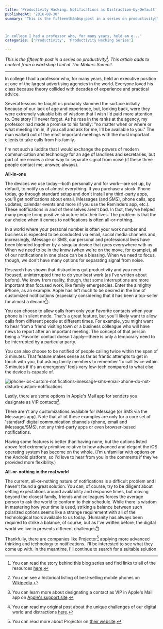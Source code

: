 ```yaml
---
title: 'Productivity Hacking: Notifications as Distraction-by-Default'
publishedAt: '2016-08-30'
summary: 'This is the fifteenth&nbsp;post in a series on productivity[^1]. This article adds to content from a workshop I led at The Makers Summit.



In college I had a professor who, for many years, held an e...'
categories: ['Productivity', 'Productivity Hacking Series']

---
```


*This is the fifteenth post in a series on productivity[^1]. This article adds to content from a workshop I led at The Makers Summit.*

* * *

In college I had a professor who, for many years, held an executive position at one of the largest advertising agencies in the world. Everyone loved his class because theory collided with decades of experience and practical advice.

Several lessons he taught us probably skimmed the surface initially because of our lack of age and experience, but, looking back, were they were extremely valuable bits of wisdom that I wish I'd paid more attention to. One story I'll never forget. As he rose in the ranks at the agency, my professor had made a promise to his family: "no matter when or where or what meeting I'm in, if you call and ask for me, I'll be available to you." The man walked out of the most important meetings with the most important clients to take calls from his family.

I'm not such a luddite that I would exchange the powers of modern communication and technology for an age of landlines and secretaries, but part of me envies a clear way to separate signal from noise (if these three people contact me, answer, always).

**All-in-one**

The devices we use today—both personally and for work—are set up, by default, to notify us of almost everything. If you purchase a stock iPhone today, go through standard setup and don't install any third-party apps, you'll get notifications about email, iMessages (and SMS), phone calls, app updates, calendar events and more (if you use the Reminders app, etc.). These notifications in and of themselves aren't bad. In fact, they've helped many people bring positive structure into their lives. The problem is that the our choice when it comes to notifications is often all-or-nothing.

In a world where your personal number is often your work number and business is expected to be conducted via email, social media channels and, increasingly, iMessage or SMS, our personal and professional lives have been blended together by a singular device that goes everywhere with us. When we need to be in the know (when we're on the move, for example), all of our notifications in one place can be a blessing. When we need to focus, though, we don't have many options for separating signal from noise.

Research has shown that distractions gut productivity and you need focused, uninterrupted time to do your best work (as I've written about before). We know from reality, though, that some interruptions are more important than focused work, like family emergencies. Enter the almighty iPhone, as an example. Apple has left much to be desired in the line of customized notifications (especially considering that it has been a top-seller for almost a decade[^2]). 

You can choose to allow calls from only your Favorite contacts when your phone is in silent mode. That's a great feature, but you'll likely want to allow calls from different people at different times. For example, you might want to hear from a friend visiting town or a business colleague who will have news to report after an important meeting. The concept of that person being a 'Favorite' contact doesn't apply—there is only a temporary need to be interrupted by a particular party.

You can also choose to be notified of people calling twice within the span of 3 minutes. That feature makes sense as far as frantic attempts to get in touch with you, but asking family members to remember 'to call twice within 3 minutes if it's an emergency' feels very low-tech compared to what else the device is capable of.

<Image src="/images/blog/productivity-hacking-notifications-as-distraction-by-default/1061e-iphone-ios-custom-notifications-imessage-sms-email-phone-do-not-disturb-custom-notifications.png" alt="iphone-ios-custom-notifications-imessage-sms-email-phone-do-not-disturb-custom-notifications" width={800} height={600} />

Lastly, there are some options in Apple's Mail app for senders you designate as VIP contacts[^3].

There aren't any customizations available for iMessage (or SMS via the Messages app). Note that all of these examples are only for a core set of 'standard' digital communication channels (phone, email and iMessage/SMS), not any third-party apps or even browser-based notifications.

Having some features is better than having none, but the options listed above feel extremely primitive relative to how advanced and elegant the iOS operating system has become on the whole. (I'm unfamiliar with options on the Android platform, so I'd love to hear from you in the comments if they've provided more flexibility.)

**All-or-nothing in the real world**

The current, all-or-nothing nature of notifications is a difficult problem and I haven't found a great solution. You can, of course, try to be diligent about setting expectations around availability and response times, but moving beyond the closest family, friends and colleagues forces the average person to ask the world to conform to their schedule. While there is wisdom in mastering how your time is used, striking a balance between such polarized options seems like a strange requirement with all of the technological tools available to us today. (Humanity has always been required to strike a balance, of course, but as I've written before, the digital world we live in presents different challenges[^4])

Thankfully, there are companies like Projector[^5] applying more advanced thinking and technology to notifications. I'll be interested to see what they come up with. In the meantime, I'll continue to search for a suitable solution.

[^1]: You can read the story behind this blog series and find links to all of the resources [here](/blog/productivity-hacking-introduction).

[^2]: You can see a historical listing of best-selling mobile phones on [Wikipedia](https://en.wikipedia.org/wiki/List_of_best-selling_mobile_phones).

[^3]: You can learn more about designating a contact as VIP in Apple's Mail app on [Apple's support site](https://support.apple.com/kb/PH12515?viewlocale=en_US&locale=en_US).

[^4]: You can read my original post about the unique challenges of our digital world and distractions [here](/blog/making-it-count-distraction-is-the-enemy).

[^5]: You can read more about Projector on [their website](https://www.projector.com/).
